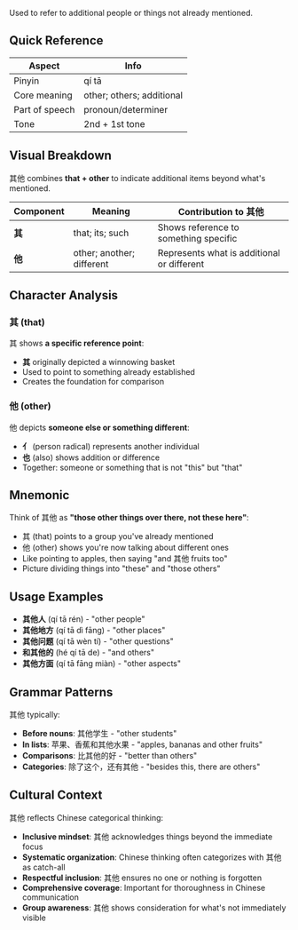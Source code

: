 Used to refer to additional people or things not already mentioned.

## Quick Reference

| Aspect         | Info                      |
| -------------- | ------------------------- |
| Pinyin         | qí tā                     |
| Core meaning   | other; others; additional |
| Part of speech | pronoun/determiner        |
| Tone           | 2nd + 1st tone            |

## Visual Breakdown

其他 combines **that + other** to indicate additional items beyond what's mentioned.

| Component | Meaning                   | Contribution to 其他                       |
| --------- | ------------------------- | ------------------------------------------ |
| **其**    | that; its; such           | Shows reference to something specific      |
| **他**    | other; another; different | Represents what is additional or different |

## Character Analysis

### 其 (that)

其 shows **a specific reference point**:

- **其** originally depicted a winnowing basket
- Used to point to something already established
- Creates the foundation for comparison

### 他 (other)

他 depicts **someone else or something different**:

- **亻** (person radical) represents another individual
- **也** (also) shows addition or difference
- Together: someone or something that is not "this" but "that"

## Mnemonic

Think of 其他 as **"those other things over there, not these here"**:

- 其 (that) points to a group you've already mentioned
- 他 (other) shows you're now talking about different ones
- Like pointing to apples, then saying "and 其他 fruits too"
- Picture dividing things into "these" and "those others"

## Usage Examples

- **其他人** (qí tā rén) - "other people"
- **其他地方** (qí tā dì fāng) - "other places"
- **其他问题** (qí tā wèn tí) - "other questions"
- **和其他的** (hé qí tā de) - "and others"
- **其他方面** (qí tā fāng miàn) - "other aspects"

## Grammar Patterns

其他 typically:

- **Before nouns**: 其他学生 - "other students"
- **In lists**: 苹果、香蕉和其他水果 - "apples, bananas and other fruits"
- **Comparisons**: 比其他的好 - "better than others"
- **Categories**: 除了这个，还有其他 - "besides this, there are others"

## Cultural Context

其他 reflects Chinese categorical thinking:

- **Inclusive mindset**: 其他 acknowledges things beyond the immediate focus
- **Systematic organization**: Chinese thinking often categorizes with 其他 as catch-all
- **Respectful inclusion**: 其他 ensures no one or nothing is forgotten
- **Comprehensive coverage**: Important for thoroughness in Chinese communication
- **Group awareness**: 其他 shows consideration for what's not immediately visible

